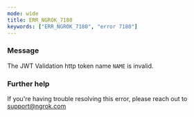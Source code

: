 ```yaml
---
mode: wide
title: ERR_NGROK_7180
keywords: ["ERR_NGROK_7180", "error 7180"]
---
```


### Message

The JWT Validation http token name `NAME` is invalid.

### Further help

If you're having trouble resolving this error, please reach out to [support@ngrok.com](mailto:support@ngrok.com?subject=Help%20with%20ERR_NGROK_7180)
